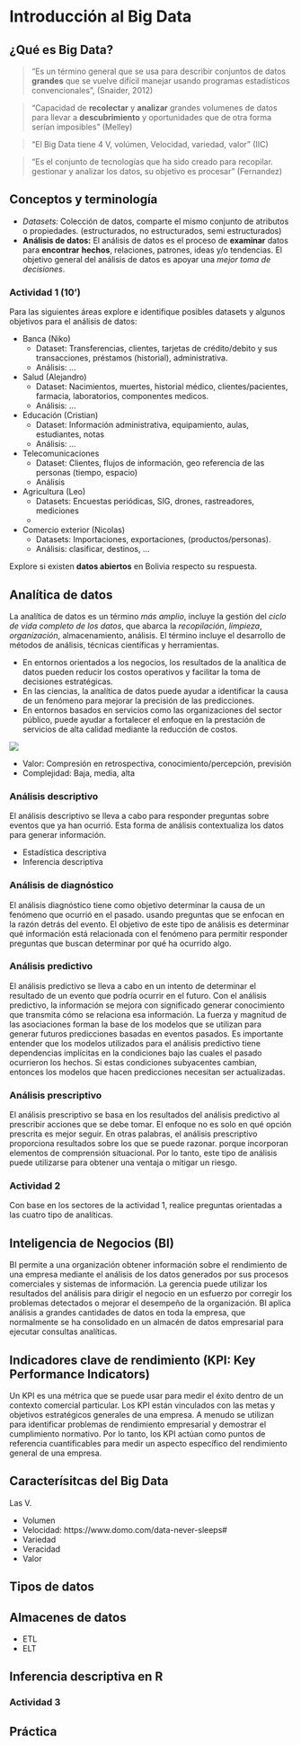# Introducción al Big Data

## ¿Qué es Big Data?

> "Es un término general que se usa para describir conjuntos de datos **grandes** que se vuelve difícil manejar usando programas estadísticos convencionales", (Snaider, 2012)

> "Capacidad de **recolectar** y **analizar** grandes volumenes de datos para llevar a **descubrimiento** y oportunidades que de otra forma serían imposibles" (Melley)

> "El Big Data tiene 4 V, volúmen, Velocidad, variedad, valor" (IIC)

> "Es el conjunto de tecnologías que ha sido creado para recopilar. gestionar y analizar los datos, su objetivo es procesar" (Fernandez)

## Conceptos y terminología
  
  - *Datasets:* Colección de datos, comparte el mismo conjunto de atributos o propiedades. (estructurados, no estructurados, semi estructurados)
  - **Análisis de datos:** El análisis de datos es el proceso de **examinar** datos para **encontrar** **hechos**, relaciones, patrones, ideas y/o tendencias. El objetivo general del análisis de datos es apoyar una *mejor toma de decisiones*.

### Actividad 1 (10')

Para las siguientes áreas explore e identifique posibles datasets y algunos objetivos para el análisis de datos:

  + Banca (Niko)
    - Dataset: Transferencias, clientes, tarjetas de crédito/debito y sus transacciones, préstamos (historial), administrativa. 
    - Análisis: ...
  + Salud (Alejandro)
    - Dataset: Nacimientos, muertes, historial médico, clientes/pacientes, farmacia, laboratorios, componentes medicos.
    - Análisis: ...
  + Educación (Cristian)
    - Dataset: Información administrativa, equipamiento, aulas, estudiantes, notas 
    - Análisis: ...
  + Telecomunicaciones 
    - Dataset: Clientes, flujos de información, geo referencia de las personas (tiempo, espacio) 
    - Análisis
  + Agricultura (Leo)
    - Datasets: Encuestas periódicas, SIG, drones, rastreadores, mediciones    
    - 
  + Comercio exterior (Nicolas)
    - Datasets: Importaciones, exportaciones, (productos/personas). 
    - Análisis: clasificar, destinos, ...
  
Explore si existen **datos abiertos** en Bolivia respecto su respuesta.

## Analítica de datos

La analítica de datos es un término *más amplio*, incluye la gestión del *ciclo de vida completo de los datos*, que abarca la *recopilación*, *limpieza*, *organización*, almacenamiento, análisis. El término incluye el desarrollo de métodos de análisis, técnicas científicas y
herramientas. 

  + En entornos orientados a los negocios, los resultados de la analítica de datos pueden reducir los costos operativos y facilitar la toma de decisiones estratégicas.
  + En las ciencias, la analítica de datos puede ayudar a identificar la causa de un fenómeno para mejorar la precisión de las predicciones.
  + En entornos basados en servicios como las organizaciones del sector público, puede ayudar a fortalecer el enfoque en la prestación de servicios de alta calidad mediante la reducción de costos.

![](_fig/analitica.PNG)

  + Valor: Compresión en retrospectiva, conocimiento/percepción, previsión 
  + Complejidad: Baja, media, alta

### Análisis descriptivo

El análisis descriptivo se lleva a cabo para responder preguntas sobre eventos que ya han ocurrió. Esta forma de análisis contextualiza los datos para generar información. 

  - Estadística descriptiva
  - Inferencia descriptiva

### Análisis de diagnóstico

El análisis diagnóstico tiene como objetivo determinar la causa de un fenómeno que ocurrió en el pasado. usando preguntas que se enfocan en la razón detrás del evento. El objetivo de este tipo de análisis es determinar qué información está relacionada con el fenómeno para permitir responder preguntas que buscan determinar por qué ha ocurrido algo.

### Análisis predictivo

El análisis predictivo se lleva a cabo en un intento de determinar el resultado de un evento que podría ocurrir en el futuro. Con el análisis predictivo, la información se mejora con significado generar conocimiento que transmita cómo se relaciona esa información. La fuerza y magnitud de las asociaciones forman la base de los modelos que se utilizan para generar futuros predicciones basadas en eventos pasados. Es importante entender que los modelos utilizados para el análisis predictivo tiene dependencias implícitas en la condiciones bajo las cuales el pasado ocurrieron los hechos. Si estas condiciones subyacentes cambian, entonces los modelos que hacen predicciones necesitan ser actualizadas.

### Análisis prescriptivo

El análisis prescriptivo se basa en los resultados del análisis predictivo al prescribir acciones
que se debe tomar. El enfoque no es solo en qué opción prescrita es mejor seguir. En otras palabras, el análisis prescriptivo proporciona resultados sobre los que se puede razonar. porque incorporan elementos de comprensión situacional. Por lo tanto, este tipo de análisis puede utilizarse para obtener una ventaja o mitigar un riesgo.

### Actividad 2

Con base en los sectores de la actividad 1, realice preguntas orientadas a las cuatro tipo de analíticas.

## Inteligencia de Negocios (BI)

BI permite a una organización obtener información sobre el rendimiento de una empresa mediante el análisis de los datos generados por sus procesos comerciales y sistemas de información. La gerencia puede utilizar los resultados del análisis para dirigir el negocio en un esfuerzo por corregir los problemas detectados o mejorar el desempeño de la organización. BI aplica análisis a grandes cantidades de datos en toda la empresa, que normalmente se ha consolidado en un almacén de datos empresarial para ejecutar consultas analíticas.

## Indicadores clave de rendimiento (KPI: Key Performance Indicators)

Un KPI es una métrica que se puede usar para medir el éxito dentro de un contexto comercial particular.
Los KPI están vinculados con las metas y objetivos estratégicos generales de una empresa. A menudo se utilizan para identificar problemas de rendimiento empresarial y demostrar el cumplimiento normativo. Por lo tanto, los KPI actúan como puntos de referencia cuantificables para medir un aspecto específico del rendimiento general de una empresa.

## Caracterísitcas del Big Data

Las V. 

  + Volumen 
  + Velocidad: https://www.domo.com/data-never-sleeps#
  + Variedad 
  + Veracidad 
  + Valor

## Tipos de datos

## Almacenes de datos

  + ETL
  + ELT
  
## Inferencia descriptiva en R

### Actividad 3

## Práctica

